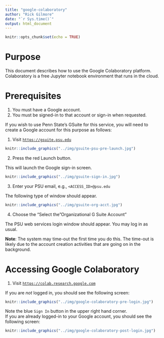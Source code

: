 ```yaml
---
title: "google-colaboratory"
author: "Rick Gilmore"
date: "`r Sys.time()`"
output: html_document
---
```


```r
knitr::opts_chunk$set(echo = TRUE)
```

# Purpose

This document describes how to use the Google Colaboratory platform.
Colaboratory is a free Jupyter notebook environment that runs in the cloud.

# Prerequisites

1. You must have a Google account.
2. You must be signed-in to that account or sign-in when requested.

If you wish to use Penn State's GSuite for this service, you will need to create a Google account for this purpose as follows:

1. Visit [`https://gsuite.psu.edu`](https://gsuite.psu.edu)

```r
knitr::include_graphics("../img/gsuite-psu-pre-launch.jpg")
```

2. Press the red Launch button.

This will launch the Google sign-in screen.

```r
knitr::include_graphics("../img/gsuite-sign-in.jpg")
```

3. Enter your PSU email, e.g., `<ACCESS_ID>@psu.edu`

The following type of window should appear.

```r
knitr::include_graphics("../img/gsuite-org-acct.jpg")
```

4. Choose the "Select the "Organizational G Suite Account"

The PSU web services login window should appear.
You may log in as usual.

**Note**: The system may time-out the first time you do this. 
The time-out is likely due to the account creation activities that are going on in the background.

# Accessing Google Colaboratory

1. Visit [`https://colab.research.google.com`](https://colab.research.google.com)

If you are *not* logged in, you should see the following screen:

```r
knitr::include_graphics("../img/google-colaboratory-pre-login.jpg")
```

Note the blue `Sign In` button in the upper right hand corner.  
If you are already logged-in to your Google account, you should see the following screen:

```r
knitr::include_graphics("../img/google-colaboratory-post-login.jpg")
```
